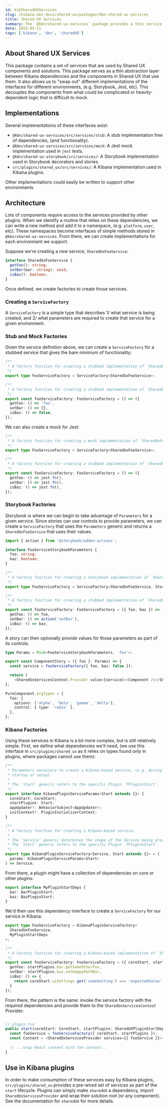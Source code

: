 ```yaml
---
id: kibSharedUXServices
slug: /kibana-dev-docs/shared-ux/packages/kbn-shared-ux-services
title: Shared UX Services
summary: The `@kbn/shared-ux-services` package provides a thin service abstraction for components and solutions created by the Shared UX team.
date: 2022-03-11
tags: ['kibana', 'dev', 'sharedUX']
---
```


## About Shared UX Services

This package contains a set of services that are used by Shared UX components and solutions.  This package serves as a thin abstraction layer between Kibana dependencies and the components in Shared UX that use them.  It also allows us to "swap out" different implementations of the interfaces for different environments, (e.g. Storybook, Jest, etc).  This decouples the components from what could be complicated or heavily-dependent logic that is difficult to mock.

## Implementations

Several implementations of these interfaces exist:

- `@kbn/shared-ux-services/src/services/stub`: A stub implementation free of dependencies, (and functionality).
- `@kbn/shared-ux-services/src/services/mock`: A Jest mock implementation used in `jest` tests.
- `@kbn/shared-ux-storybook/src/services/`: A Storybook implementation used in Storybook decorators and stories.
- `src/plugins/shared_ux/src/services/`: A Kibana implementation used in Kibana plugins.

Other implementations could easily be written to support other environments.

## Architecture

Lots of components require access to the services provided by other plugins.  When we identify a routine that relies on these dependencies, we can write a new method and add it to a namespace, (e.g. `platform`, `user`, etc).  These namespaces become interfaces of simple methods stored in `@kbn/shared-ux-services`.  From there, we can create implementations for each environment we support.

Suppose we're creating a new service, `SharedUxFooService`:

```ts
interface SharedUxFooService {
  getFoo(): string;
  setBar(bar: string): void;
  isBaz(): boolean;
}
```

Once defined, we create factories to create those services.

### Creating a `ServiceFactory`

A `ServiceFactory` is a simple type that describes 1/ what service is being created, and 2/ what parameters are required to create that service for a given environment.

### Stub and Mock Factories

Given the service definition above, we can create a `ServiceFactory` for a stubbed service that gives the bare minimum of functionality:

```ts
/**
 * A factory function for creating a stubbed implementation of `SharedUxFooService`.
 */
export type FooServiceFactory = ServiceFactory<SharedUxFooService>;

/**
 * A factory function for creating a stubbed implementation of `SharedUxFooService`.
 */
export const fooServiceFactory: FooServiceFactory = () => ({
  getFoo: () => 'foo',
  setBar: () => {},
  isBaz: () => false,
});
```

We can also create a mock for Jest:

```ts
/**
 * A factory function for creating a mock implementation of `SharedUxFooService`.
 */
export type FooServiceFactory = ServiceFactory<SharedUxFooService>;

/**
 * A factory function for creating a stubbed implementation of `SharedUxFooService`.
 */
export const fooServiceFactory: FooServiceFactory = () => ({
  getFoo: () => jest.fn(),
  setBar: () => jest.fn(),
  isBaz: () => jest.fn(),
});
```

### Storybook Factories

Storybook is where we can begin to take advantage of `Parameters` for a given service.  Since stories can use controls to provide parameters, we can create a `ServiceFactory` that uses the `Parameters` generic and returns a `SharedUxFooService` that uses their values.

```ts
import { action } from '@storybook/addon-actions';

interface FooServiceStorybookParameters {
  foo: string;
  baz: boolean;
}

/**
 * A factory function for creating a Storybook implementation of `SharedUxFooService`.
 */
export type FooServiceFactory = ServiceFactory<SharedUxFooService, StorybookParameters>;

/**
 * A factory function for creating a stubbed implementation of `SharedUxFooService`.
 */
export const fooServiceFactory: FooServiceFactory = ({ foo, baz }) => ({
  getFoo: () => foo,
  setBar: () => action('setBar'),
  isBaz: () => baz,
});
```

A story can then optionally provide values for those parameters as part of its controls.

```ts
type Params = Pick<FooServiceStorybookParameters, 'foo'>;

export const ComponentStory = ({ foo }: Params) => {
  const service = fooServiceFactory({ foo, baz: false });

  return (
    <SharedUxServicesContext.Provider value={service}><Component /></SharedUxServicesContext.Provider>;
};

PureComponent.argTypes = {
  foo: {
    options: ['alpha', 'beta', 'gamma', 'delta'],
    control: { type: 'radio' },
  },
};
```

### Kibana Factories

Using these services in Kibana is a bit more complex, but is still relatively simple.  First, we define what dependencies we'll need, (we use this interface in `src/plugins/shared_ux` as it relies on types found only in plugins, where packages cannot use them):

```ts
/**
 * Parameters necessary to create a Kibana-based service, (e.g. during Plugin
 * startup or setup).
 *
 * The `Start` generic refers to the specific Plugin `TPluginsStart`.
 */
export interface KibanaPluginServiceParams<Start extends {}> {
  coreStart: CoreStart;
  startPlugins: Start;
  appUpdater?: BehaviorSubject<AppUpdater>;
  initContext?: PluginInitializerContext;
}

/**
 * A factory function for creating a Kibana-based service.
 *
 * The `Service` generic determines the shape of the Service being produced.
 * The `Start` generic refers to the specific Plugin `TPluginsStart`.
 */
export type KibanaPluginServiceFactory<Service, Start extends {}> = (
  params: KibanaPluginServiceParams<Start>
) => Service;
```

From there, a plugin might have a collection of dependencies on core or other plugins:

```ts
export interface MyPluginStartDeps {
  bar: BarPluginStart;
  baz: BazPluginStart;
}
```

We'd then use this dependency interface to create a `ServiceFactory` for our service in Kibana:

```ts
export type FooServiceFactory = KibanaPluginServiceFactory<
  SharedUxFooService,
  MyPluginStartDeps
>;

/**
 * A factory function for creating a Kibana-based implementation of `SharedUxFooService`.
 */
export const fooServiceFactory: FooServiceFactory = ({ coreStart, startPlugins }) => ({
  getFoo: startPlugins.bar.getSomeOtherFoo,
  setBar: startPlugins.baz.setHappyPathBar,
  isBaz: () => {
    return coreStart.uiSettings.get('someSetting') === 'expectedValue';
  }
});
```

From there, the pattern is the same: invoke the service factory with the required dependencies and provide them to the `SharedUxServicesContext` Provider:

```ts

// plugin.tsx
public start(coreStart: CoreStart, startPlugins: SharedUXPluginStartDeps): SharedUXPluginStart {
  const fooService = fooServiceFactory({ coreStart, startPlugins });
  const Context = <SharedUxServicesProvider services={{ fooService }}>{children}</SharedUxServicesProvider>;
  
  // ...wrap React content with the context..
}
```

## Use in Kibana plugins

In order to make consumption of these services easy by Kibana plugins, `src/plugins/shared_ux` provides a pre-wired set of services as part of the `start` lifecycle.  Plugins can simply make `sharedUX` a dependency, import `SharedUsServicesProvider` and wrap their solution root (or any component).  See the documentation for `sharedUX` for more details.
